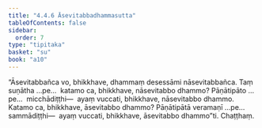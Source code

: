 ```yaml
---
title: "4.4.6 Āsevitabbadhammasutta"
tableOfContents: false
sidebar:
  order: 7
type: "tipitaka"
basket: "su"
book: "a10"
---
```



<DynamicBreadcrumb />

<Division number="194" book="a10" bookNo="17" page="486">

<Paragraph number="1370" book="a10">
“Āsevitabbañca vo, bhikkhave, dhammaṃ desessāmi nāsevitabbañca. Taṃ suṇātha …pe…  katamo ca, bhikkhave, nāsevitabbo dhammo? Pāṇātipāto …pe…  micchādiṭṭhi—  ayaṃ vuccati, bhikkhave, nāsevitabbo dhammo.
</Paragraph>

<Paragraph number="1371" book="a10">
Katamo ca, bhikkhave, āsevitabbo dhammo? Pāṇātipātā veramaṇī …pe…  sammādiṭṭhi—  ayaṃ vuccati, bhikkhave, āsevitabbo dhammo”ti.

</Paragraph>
</Division>

<Paragraph number="1372" type="center" book="a10">
Chaṭṭhaṃ.
</Paragraph>